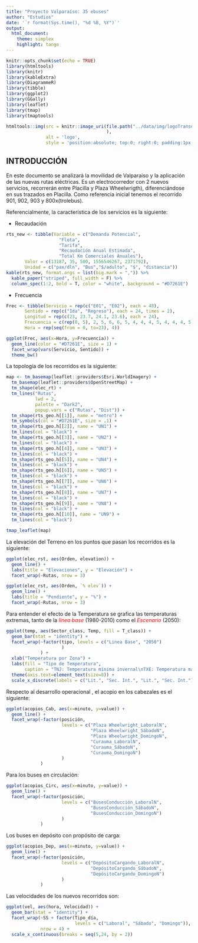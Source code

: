 ```yaml
---
title: "Proyecto Valparaíso: 35 ebuses"
author: "Estudios"
date: '`r format(Sys.time(), "%d %B, %Y")`'
output: 
  html_document:
    theme: simplex
    highlight: tango
---
```


```r
knitr::opts_chunk$set(echo = TRUE)
library(htmltools)
library(knitr)
library(kableExtra)
library(DiagrammeR)
library(tibble)
library(ggplot2)
library(GGally)
library(leaflet)
library(tmap)
library(tmaptools)
```

```r
htmltools::img(src = knitr::image_uri(file.path("../data/img/logoTransdev.png")
                                      ),
               alt = 'logo', 
               style = 'position:absolute; top:0; right:0; padding:1px;')
```

## INTRODUCCIÓN

En este documento se analizará la movilidad de Valparaiso y la aplicación de las nuevas rutas eléctricas.
Es un electrocorredor con 2 nuevos servicios, recorrerán entre Placilla y Plaza Wheelwrigth), diferenciándose en sus trazados en Placilla. Como referencia inicial tenemos el recorrido 901, 902, 903 y 800x(trolebus).

Referencialmente, la característica de los servicios es la siguiente:

- Recaudación

````r
rts_new <- tibble(Variable = c("Demanda Potencial", 
                    "Flota",
                    "Tarifa", 
                    "Recaudación Anual Estimada", 
                    "Total Km Comerciales Anuales"), 
       Valor = c(13187, 35, 500, 1556546267, 2371792), 
       Unidad = c("pax/dln", "Bus","$/adulto", "$", "distancia"))
kable(rts_new, format.args = list(big.mark = ",")) %>%
  kable_paper("striped", full_width = F) %>%
  column_spec(1:2, bold = T, color = "white", background = "#D7261E")
````

- Frecuencia

````r
Frec <- tibble(Servicio = rep(c("E01", "E02"), each = 48),
       Sentido = rep(c("Ida", "Regreso"), each = 24, times = 2),
       Longitud = rep(c(23, 23.7, 24.1, 23.6), each = 24),
       Frecuencia = c(rep(0, 5), 2, 5, 6, 6, 5, 4, 4, 4, 5, 4, 4, 4, 5, 6, 6, 4, 2, 0, 0, rep(0, 6), 1, 6, 6, rep(4, 5), 5, 4, 4, rep(6, 4), 4, 1, 0, rep(0, 6), 2, 6, 5, rep(4, 4), 5, rep(4, 3), 5, 5, 4, 3, 1, 0, 0, rep(0, 7), 2, 5, 5, rep(4, 4), 5, 4, 4, 5, 6, 5, 4, 3, 0, 0),
       Hora = rep(seq(from = 0, to=23), 4))

ggplot(Frec, aes(x=Hora, y=Frecuencia)) +
  geom_line(color = "#D7261E", size = 1) +
  facet_wrap(vars(Servicio, Sentido)) +
  theme_bw()
````

La topología de los recorridos es la siguiente:

````r
map <- tm_basemap(leaflet::providers$Esri.WorldImagery) +
  tm_basemap(leaflet::providers$OpenStreetMap) +
  tm_shape(elec_rt) + 
  tm_lines("Rutas", 
           lwd = 2, 
           palette = "Dark2", 
           popup.vars = c("Rutas", "Dist")) +
  tm_shape(rts_geo.h[[1]], name = "metro") +
  tm_symbols(col = "#D7261E", size = .1) +
  tm_shape(rts_geo.h[[2]], name = "UN1") +
  tm_lines(col = "black") +
  tm_shape(rts_geo.h[[3]], name = "UN2") +
  tm_lines(col = "black") +
  tm_shape(rts_geo.h[[4]], name = "UN3") +
  tm_lines(col = "black") +
  tm_shape(rts_geo.h[[5]], name = "UN4") +
  tm_lines(col = "black") +
  tm_shape(rts_geo.h[[6]], name = "UN5") +
  tm_lines(col = "black") +
  tm_shape(rts_geo.h[[7]], name = "UN6") +
  tm_lines(col = "black") +
  tm_shape(rts_geo.h[[8]], name = "UN7") +
  tm_lines(col = "black") +
  tm_shape(rts_geo.h[[9]], name = "UN8") +
  tm_lines(col = "black") +
  tm_shape(rts_geo.h[[10]], name = "UN9") +
  tm_lines(col = "black")

tmap_leaflet(map)
````

La elevación del Terreno en los puntos que pasan los recorridos es la siguiente:

````r
ggplot(elec_rst, aes(Orden, elevation)) +
  geom_line() +
  labs(title = "Elevaciones", y = "Elevación") +
  facet_wrap(~Rutas, nrow = 3)

ggplot(elec_rst, aes(Orden, `% elev`)) +
  geom_line() +
  labs(title = "Pendiente", y = "%") +
  facet_wrap(~Rutas, nrow = 3)
````

Para entender el efecto de la Temperatura se grafica las temperaturas extremas, tanto de la *<span style="color: #FF0000;">línea base</span>* (1980-2010) como el *<span style="color: #FF0000;">Escenario</span>* (2050):

````r
ggplot(temp, aes(Sector_class, Temp, fill = T_class)) +
  geom_bar(stat = "identity") +
  facet_wrap(~factor(tipo, levels = c("Linea Base", "2050")
                     )
             ) +
  xlab("Temperatura por Zona") +
  labs(fill = "Tipo de Temperatura",
       caption = "TNJ: Temperatura mínima invernal\nTXE: Temperatura máxima estival") +
  theme(axis.text=element_text(size=8)) +
  scale_x_discrete(labels = c("Lit.", "Sec. Int.", "Lit.", "Sec. Int."))  
````

Respecto al desarrollo operacional , el acopio en los cabezales es el siguiente:

````r
ggplot(acopios_Cab, aes(x=minuto, y=value)) +
  geom_line() +
  facet_wrap(~factor(posición, 
                     levels = c("Plaza Wheelwright_LaboralN",
                                "Plaza Wheelwright_SábadoN",
                                "Plaza Wheelwright_DomingoN", 
                                "Curauma_LaboralN",
                                "Curauma_SábadoN",
                                "Curauma_DomingoN")
                     )
             ) 
````

Para los buses en circulación:

````r
ggplot(acopios_Circ, aes(x=minuto, y=value)) +
  geom_line() +
  facet_wrap(~factor(posición, 
                     levels = c("BusesConducción_LaboralN",
                                "BusesConducción_SábadoN",
                                "BusesConducción_DomingoN")
                     )
             )
````

Los buses en depósito con propósito de carga:

````r
ggplot(acopios_Dep, aes(x=minuto, y=value)) +
  geom_line() +
  facet_wrap(~factor(posición, 
                     levels = c("DepósitoCargando_LaboralN",
                                "DepósitoCargando_SábadoN", 
                                "DepósitoCargando_DomingoN")
                     )
             )

````

Las velocidades de los nuevos recorridos son:

````r
ggplot(vel, aes(hora, Velocidad)) +
  geom_bar(stat = "identity") +
  facet_wrap(~SS + factor(Tipo_día,
                          levels = c("Laboral", "Sábado", "Domingo")),
             nrow = 4) +
  scale_x_continuous(breaks = seq(5,24, by = 2))
````
